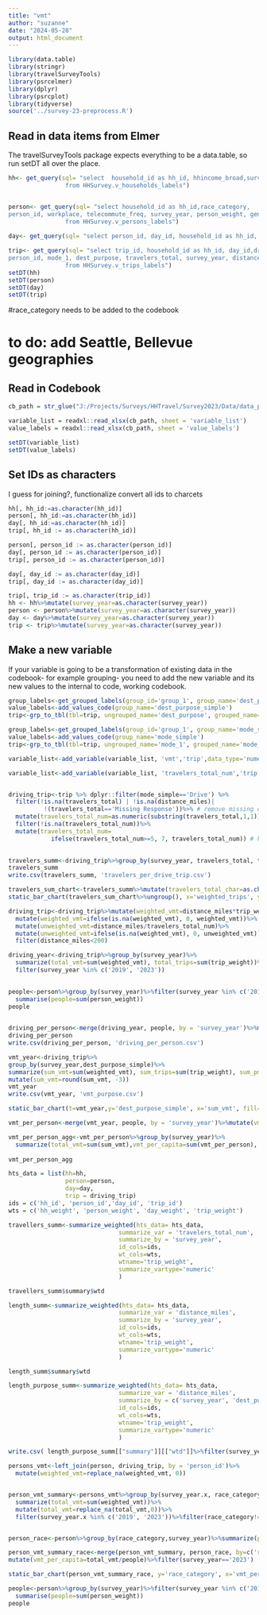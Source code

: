 ```yaml
---
title: "vmt"
author: "suzanne"
date: "2024-05-28"
output: html_document
---
```


```r
library(data.table)
library(stringr)
library(travelSurveyTools)
library(psrcelmer)
library(dplyr)
library(psrcplot)
library(tidyverse)
source('../survey-23-preprocess.R')
```



## Read in data items from Elmer

The travelSurveyTools package expects everything to be a data.table, so run setDT all over the place.


```r
hh<- get_query(sql= "select  household_id as hh_id, hhincome_broad,survey_year, hh_weight
                from HHSurvey.v_households_labels")


person<- get_query(sql= "select household_id as hh_id,race_category,
person_id, workplace, telecommute_freq, survey_year, person_weight, gender, age, industry,office_available, commute_freq, employment
                from HHSurvey.v_persons_labels")
                
day<- get_query(sql= "select person_id, day_id, household_id as hh_id, telework_time, day_weight , survey_year from HHSurvey.v_days_labels")

trip<- get_query(sql= "select trip_id, household_id as hh_id, day_id,driver,
person_id, mode_1, dest_purpose, travelers_total, survey_year, distance_miles,trip_weight 
                from HHSurvey.v_trips_labels")
setDT(hh)
setDT(person)
setDT(day)
setDT(trip)
```
#race_category needs to be added to the codebook

# to do: add Seattle, Bellevue geographies

## Read in Codebook
```r
cb_path = str_glue("J:/Projects/Surveys/HHTravel/Survey2023/Data/data_published/PSRC_Codebook_2023_v1.xlsx")

variable_list = readxl::read_xlsx(cb_path, sheet = 'variable_list')
value_labels = readxl::read_xlsx(cb_path, sheet = 'value_labels')

setDT(variable_list)
setDT(value_labels)
```


## Set IDs as characters
I guess for joining?, functionalize convert all ids to charcets
```r

hh[, hh_id:=as.character(hh_id)]
person[, hh_id:=as.character(hh_id)]
day[, hh_id:=as.character(hh_id)]
trip[, hh_id := as.character(hh_id)]

person[, person_id := as.character(person_id)]
day[, person_id := as.character(person_id)]
trip[, person_id := as.character(person_id)]

day[, day_id := as.character(day_id)]
trip[, day_id := as.character(day_id)]

trip[, trip_id := as.character(trip_id)]
hh <- hh%>%mutate(survey_year=as.character(survey_year))
person <- person%>%mutate(survey_year=as.character(survey_year))
day <- day%>%mutate(survey_year=as.character(survey_year))
trip <- trip%>%mutate(survey_year=as.character(survey_year))
```

## Make a new variable

If your variable is going to be a transformation of existing data in the codebook- for example grouping- you need to add the new variable and its new values to the internal to code, working codebook.


```r
group_labels<-get_grouped_labels(group_id='group_1', group_name='dest_purpose_simple')
value_labels<-add_values_code(group_name='dest_purpose_simple')
trip<-grp_to_tbl(tbl=trip, ungrouped_name='dest_purpose', grouped_name='dest_purpose_simple')
```


```r
group_labels<-get_grouped_labels(group_id='group_1', group_name='mode_simple')
value_labels<-add_values_code(group_name='mode_simple')
trip<-grp_to_tbl(tbl=trip, ungrouped_name='mode_1', grouped_name='mode_simple')
```

```r
variable_list<-add_variable(variable_list, 'vmt','trip',data_type='numeric')
```


```r
variable_list<-add_variable(variable_list, 'travelers_total_num','trip',data_type='numeric')
```

```r

```

```r

driving_trip<-trip %>% dplyr::filter(mode_simple=='Drive') %>%
  filter(!is.na(travelers_total) | !is.na(distance_miles)| 
          !(travelers_total=='Missing Response'))%>% # remove missing data
  mutate(travelers_total_num=as.numeric(substring(travelers_total,1,1)))%>%
  filter(!is.na(travelers_total_num))%>%
  mutate(travelers_total_num=
            ifelse(travelers_total_num>=5, 7, travelers_total_num)) # have to make some assumption for 5+
           


```

```r
travelers_summ<-driving_trip%>%group_by(survey_year, travelers_total, travelers_total_num)%>%summarize(weighted_trips=sum(trip_weight), count_trips=n())
travelers_summ
write.csv(travelers_summ, 'travelers_per_drive_trip.csv')
```
```r
travelers_sum_chart<-travelers_summ%>%mutate(travelers_total_char=as.character(travelers_total_num))
static_bar_chart(travelers_sum_chart%>%ungroup(), x='weighted_trips', y='travelers_total_char', fill='survey_year')

```

```r
driving_trip<-driving_trip%>%mutate(weighted_vmt=distance_miles*trip_weight/travelers_total_num)%>%
  mutate(weighted_vmt=ifelse(is.na(weighted_vmt), 0, weighted_vmt))%>%
  mutate(unweighted_vmt=distance_miles/travelers_total_num)%>%
  mutate(unweighted_vmt=ifelse(is.na(weighted_vmt), 0, unweighted_vmt))%>%
  filter(distance_miles<200)

```


```r

driving_year<-driving_trip%>%group_by(survey_year)%>%
  summarize(total_vmt=sum(weighted_vmt), total_trips=sum(trip_weight))%>%
  filter(survey_year %in% c('2019', '2023'))
  
```

```r
people<-person%>%group_by(survey_year)%>%filter(survey_year %in% c('2019', '2023'))%>%
  summarise(people=sum(person_weight))
people
  
```




```r
driving_per_person<-merge(driving_year, people, by = 'survey_year')%>%mutate(vmt_per_person=total_vmt/people, trips_per_person=total_trips/people)
driving_per_person
write.csv(driving_per_person, 'driving_per_person.csv')
```




```r
vmt_year<-driving_trip%>%
group_by(survey_year,dest_purpose_simple)%>%
summarize(sum_vmt=sum(weighted_vmt), sum_trips=sum(trip_weight), sum_pmt=sum(distance_miles*trip_weight),  mean_travelers=mean(travelers_total_num))%>%filter(survey_year%in% c('2019','2023'))%>%
mutate(sum_vmt=round(sum_vmt, -3))
vmt_year
write.csv(vmt_year, 'vmt_purpose.csv')
```
```r

static_bar_chart(t=vmt_year,y='dest_purpose_simple', x='sum_vmt', fill='survey_year')+ theme(axis.text.x=element_text(size=14), axis.text.y=element_text(size=14),legend.text = element_text(size=14), axis.title.y=element_text(size=20), axis.title.x=element_text(size=20))
```

```r
vmt_per_person<-merge(vmt_year, people, by = 'survey_year')%>%mutate(vmt_per_person=sum_vmt/people, pmt_per_person=sum_pmt/people)
```

```r
vmt_per_person_agg<-vmt_per_person%>%group_by(survey_year)%>%
  summarize(total_vmt=sum(sum_vmt),vmt_per_capita=sum(vmt_per_person), total_pmt=sum(sum_pmt), pmt_per_capita=sum(pmt_per_person))
                                                                       
vmt_per_person_agg                                                                     
```




```r
hts_data = list(hh=hh,
                person=person,
                day=day,
                trip = driving_trip)
ids = c('hh_id', 'person_id','day_id', 'trip_id')
wts = c('hh_weight', 'person_weight', 'day_weight', 'trip_weight')
```
```r
travellers_summ<-summarize_weighted(hts_data= hts_data,
                               summarize_var = 'travelers_total_num',
                               summarize_by = 'survey_year',
                               id_cols=ids,
                               wt_cols=wts,
                               wtname='trip_weight',
                               summarize_vartype='numeric'
                               )

```
```r
travellers_summ$summary$wtd
```


```r
length_summ<-summarize_weighted(hts_data= hts_data,
                               summarize_var = 'distance_miles',
                               summarize_by = 'survey_year',
                               id_cols=ids,
                               wt_cols=wts,
                               wtname='trip_weight',
                               summarize_vartype='numeric'
                               )

```


```r
length_summ$summary$wtd
```


```r
length_purpose_summ<-summarize_weighted(hts_data= hts_data,
                               summarize_var = 'distance_miles',
                               summarize_by = c('survey_year', 'dest_purpose_simple'),
                               id_cols=ids,
                               wt_cols=wts,
                               wtname='trip_weight',
                               summarize_vartype='numeric'
                               )

```
```r
write.csv( length_purpose_summ[["summary"]][["wtd"]]%>%filter(survey_year %in% c('2019', '2023')), 'purpose_length.csv')
```


```r

persons_vmt<-left_join(person, driving_trip, by = 'person_id')%>%
  mutate(weighted_vmt=replace_na(weighted_vmt, 0))


person_vmt_summary<-persons_vmt%>%group_by(survey_year.x, race_category)%>%
  summarize(total_vmt=sum(weighted_vmt))%>%
  mutate(total_vmt=replace_na(total_vmt,0))%>%
  filter(survey_year.x %in% c('2019', '2023'))%>%filter(race_category!='Child')%>%rename(survey_year=survey_year.x)


person_race<-person%>%group_by(race_category,survey_year)%>%summarize(people=sum(person_weight))

person_vmt_summary_race<-merge(person_vmt_summary, person_race, by=c('race_category', 'survey_year'='survey_year'))%>%
mutate(vmt_per_capita=total_vmt/people)%>%filter(survey_year=='2023')
```
```r
static_bar_chart(person_vmt_summary_race, y='race_category', x='vmt_per_capita', fill='survey_year')
```

```r
people<-person%>%group_by(survey_year)%>%filter(survey_year %in% c('2019', '2023'))%>%
  summarise(people=sum(person_weight))
people
  
```
